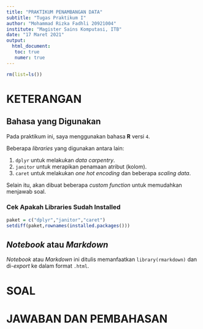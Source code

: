 ```yaml
---
title: "PRAKTIKUM PENAMBANGAN DATA"
subtitle: "Tugas Praktikum I"
author: "Mohammad Rizka Fadhli 20921004"
institute: "Magister Sains Komputasi, ITB"
date: "17 Maret 2021"
output: 
  html_document:
   toc: true
   numer: true
---
```


```r
rm(list=ls())
```

# KETERANGAN

## Bahasa yang Digunakan

Pada praktikum ini, saya menggunakan bahasa __R__ versi `4`.

Beberapa _libraries_ yang digunakan antara lain:

1. `dplyr` untuk melakukan _data carpentry_.
1. `janitor` untuk merapikan penamaan atribut (kolom).
1. `caret` untuk melakukan _one hot encoding_ dan beberapa _scaling data_.

Selain itu, akan dibuat beberapa _custom function_ untuk memudahkan menjawab soal.

### Cek Apakah Libraries Sudah Installed

```r
paket = c("dplyr","janitor","caret")
setdiff(paket,rownames(installed.packages()))
```

## _Notebook_ atau _Markdown_

_Notebook_ atau _Markdown_ ini ditulis memanfaatkan `library(rmarkdown)` dan di-_export_ ke dalam format `.html`.

# SOAL
# JAWABAN DAN PEMBAHASAN
